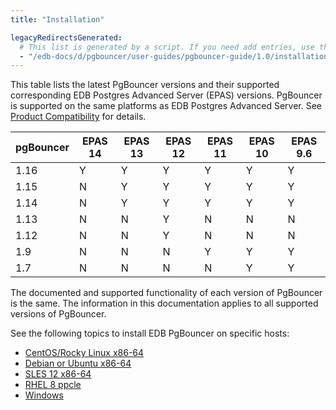 ```yaml
---
title: "Installation"

legacyRedirectsGenerated:
  # This list is generated by a script. If you need add entries, use the `legacyRedirects` key.
  - "/edb-docs/d/pgbouncer/user-guides/pgbouncer-guide/1.0/installation.html"
---
```


<div id="installing_pgbouncer" class="registered_link"></div>


This table lists the latest PgBouncer versions and their supported corresponding EDB Postgres Advanced Server (EPAS) versions. PgBouncer is supported on the same platforms as EDB Postgres Advanced Server. See [Product Compatibility](https://www.enterprisedb.com/platform-compatibility#epas) for details.

| pgBouncer | EPAS 14 | EPAS 13 | EPAS 12 | EPAS 11 | EPAS 10 | EPAS 9.6 |
| --------- | ------- | ------- | ------- | ------- | ------- | -------- |
| 1.16      | Y       | Y       | Y       | Y       | Y       | Y        | 
| 1.15      | N       | Y       | Y       | Y       | Y       | Y        |
| 1.14      | N       | Y       | Y       | Y       | Y       | Y        |
| 1.13      | N       | N       | Y       | N       | N       | N        |
| 1.12      | N       | N       | Y       | N       | N       | N        |
| 1.9       | N       | N       | N       | Y       | Y       | Y        |
| 1.7       | N       | N       | N       | N       | Y       | Y        |

The documented and supported functionality of each version of PgBouncer is the same. The information in this documentation applies to all supported versions of PgBouncer.

See the following topics to install EDB PgBouncer on specific hosts:
- [CentOS/Rocky Linux x86-64](01_installing_pgbouncer_on_a_linux_or_centos_host)
- [Debian or Ubuntu x86-64](/02_installing_pgbouncer_on_a_debian_or_ubuntu_host)
- [SLES 12 x86-64](03_installing_pgbouncer_on_an_sles_host)
- [RHEL 8 ppcle](03a_installing_pgbouncer_on_a_rhel8_ppcle_host)
- [Windows](04_installing_pgbouncer_on_a_windows_host)